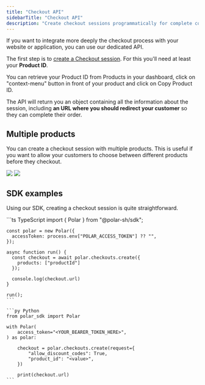 ```yaml
---
title: "Checkout API"
sidebarTitle: "Checkout API"
description: "Create checkout sessions programmatically for complete control"
---
```


If you want to integrate more deeply the checkout process with your website or application, you can use our dedicated API.

The first step is to [create a Checkout session](/api-reference/checkouts/create-session). For this you'll need at least your **Product ID**.

You can retrieve your Product ID from Products in your dashboard, click on "context-menu" button in front of your product and click on Copy Product ID.

The API will return you an object containing all the information about the session, including **an URL where you should redirect your customer** so they can complete their order.

## Multiple products

You can create a checkout session with multiple products. This is useful if you want to allow your customers to choose between different products before they checkout.

<img className="block dark:hidden" src="/assets/features/checkout/session/checkout_multiple_products.light.png" />
<img className="hidden dark:block" src="/assets/features/checkout/session/checkout_multiple_products.dark.png" />

## SDK examples

Using our SDK, creating a checkout session is quite straightforward.


<CodeGroup>
    ```ts TypeScript
    import { Polar } from "@polar-sh/sdk";

    const polar = new Polar({
      accessToken: process.env["POLAR_ACCESS_TOKEN"] ?? "",
    });

    async function run() {
      const checkout = await polar.checkouts.create({
        products: ["productId"]
      });

      console.log(checkout.url)
    }

    run();
    ```

    ```py Python
    from polar_sdk import Polar

    with Polar(
        access_token="<YOUR_BEARER_TOKEN_HERE>",
    ) as polar:

        checkout = polar.checkouts.create(request={
            "allow_discount_codes": True,
            "product_id": "<value>",
        })

        print(checkout.url)
    ```
</CodeGroup>
